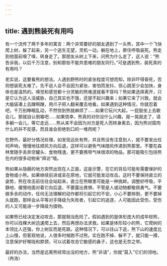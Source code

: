 ```yaml
---
---
---
```

title: 遇到熊装死有用吗
---




有一个流传了两千多年的寓言：两个非常要好的朋友遇到了一头熊，其中一个飞快爬上树，躲了起来，另一个逃生无望，灵机一动，躺在地上，屏住呼吸装死。熊走到他面前嗅了嗅，转身走了。那朋友从树上下来，问熊为什么走了，这人说：“熊告诉我，以后千万注意，别和那些不能共患难的朋友同行。”可是遇到熊，装死真的有用吗？



老实说，这要看熊的想法。人遇到野熊时的紧张程度可想而知，除非吓得昏死，否则想装死太难了。先不说人会不会因为紧张、害怕而发抖，但心跳至少会加快，身体也是温热的。嗅觉和感觉都十分灵敏的熊难道就看不穿吗？熊如果选择离开，只是它认为这人没威胁，自己其实也不饿，还提不起兴趣来；如果它来了兴致，就会大脑袋凑上去蹭啊蹭，用爪子把人翻来覆去地看。如果遇到这种情况，你就忍着吧，千万别睁眼乱动，不然惊到熊就麻烦了……如果它玩兴大起，一屁股坐上去歇会儿，那就自认倒霉吧……如果侥幸，熊真的对你没什么兴趣，晃一晃就走了，请多躺一会儿，等它走远……熊从来不会因为对方是死人而转身离去，因为熊对腐肉什么的并不反感，而且谁会拒绝到口的一堆肉呢？

在野外，最好分情况处理，如发现远处有熊，并且熊没有注意到人，就不要发出任何声响，慢慢地往顺风方向后退，这样可以避免气味随风传递到熊那里。不要在森林里随手丢弃空罐头、食物残渣，更不要携带气味很浓的物品，那可能吸引包括熊在内的很多动物来“拜访”哦。

熊如果从隐蔽的地方突然出现在人正面，这是示警，在它的背后可能有需要保护的食物或小熊。如果继续前进或呆在原地，它就可能发动攻击。这时不要保持直立的姿势，熊在攻击前往往会站起来，直立在熊眼里可能是一种挑衅。调整好呼吸，平静地、缓慢地面对着它向后退，不要露出畏惧，不管是人或动物都敬佩勇气。不要做多余的动作，任何无法理解的动作都将引起它的不安。小心不要摔倒，更不要掉头就跑，那样会从平等对手降级为失败者，引起它的追逐，人可能因此受伤，受伤的人又可能进一步降级为猎物。

如果熊已经决定发动攻击，那就相当危险了。假如遇到的是体形庞大的成年棕熊，你可以找棵大树迅速爬上去，然后再想办法求救。如果是体形较小的熊，它爬树的本领比人还强，你上树反而是死路。这种情况下，可以往山下逃，熊下山的速度比上山慢，但客观地说，人很多时候跑不过熊。实在跑不掉、躲不了，就只能一搏，注意保护好喉咙和脖颈，可以试着攻击它敏感的鼻子，这也是无奈之举。

最好的办法，当然是远离熊经常出没的地方，熊“非请”，你就“莫入”它们的领地。（冉浩）